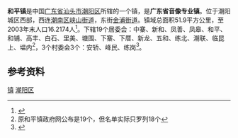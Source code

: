 {{coord|23|15|N|116|29|E|display=title}}
{{coor icon|w=24px|23|15|00|N|116|29|00|E}}
'''和平镇'''是中国[[广东省|广东省]][[汕头市|汕头市]][[潮阳区|潮阳区]]所辖的一个镇，是'''广东省音像专业镇'''。位于潮阳城区西部，西连[[潮南区|潮南区]][[峡山街道|峡山街道]]，东街[[金浦街道|金浦街道]]。镇域总面积51.9平方公里，至2003年末人口16.2174人<ref group="参">{{cite web|language=zh-hans|url=http://www.stjhsy.gov.cn/tjsj_v.asp?id=185|title=2003年末各区县分街道、镇户数与人口|publisher=汕头市人口与计划生育局|accessdate=2009-09-14|deadurl=yes|archiveurl=https://web.archive.org/web/20101205132223/http://www.stjhsy.gov.cn/tjsj_v.asp?id=185|archivedate=2010-12-05}}</ref>。下辖19个居委会：中寨、新和、凤善、凤皋、和平、和铺、高丰、白石、里美、塘围、下寨、下厝、新龙、五和、练北、潮联、临昆上、塭内<ref group="注">原和平镇政府网公布是19个，但名单实际只罗列18个</ref>，3个村委会3个：安轿、峰民、练岗<ref group="参">{{cite web |language=zh-hans |url=http://www.cysqw.com/sqgk/detail.asp?id=104 |title=和平镇 |publisher=潮阳招商网 |date=2006-11-23 |accessdate=2009-09-14 |archive-date=2012-03-08 |archive-url=https://web.archive.org/web/20120308101424/http://www.cysqw.com/sqgk/detail.asp?id=104 |dead-url=no }}</ref>。

==参考资料==
<div class="references-small">
<references group="参"/>
<references group="注"/>
</div>

{{GD-stub}}
{{汕头市潮阳区行政区划}}
[[category:潮阳区行政区划|镇]]
[[category:汕头建制镇|潮阳区]]